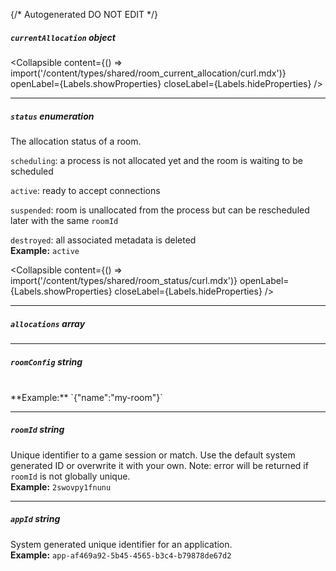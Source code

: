 {/* Autogenerated DO NOT EDIT  */}

##### `currentAllocation` _object_

<Collapsible content={() => import('/content/types/shared/room_current_allocation/curl.mdx')} openLabel={Labels.showProperties} closeLabel={Labels.hideProperties} />


---
##### `status` _enumeration_
The allocation status of a room.

`scheduling`: a process is not allocated yet and the room is waiting to be scheduled

`active`: ready to accept connections

`suspended`: room is unallocated from the process but can be rescheduled later with the same `roomId`

`destroyed`: all associated metadata is deleted
<br/>
**Example:** `active`

<Collapsible content={() => import('/content/types/shared/room_status/curl.mdx')} openLabel={Labels.showProperties} closeLabel={Labels.hideProperties} />


---
##### `allocations` _array_

---
##### `roomConfig` _string_
<br/>
**Example:** `{"name":"my-room"}`

---
##### `roomId` _string_
Unique identifier to a game session or match. Use the default system generated ID or overwrite it with your own.
Note: error will be returned if `roomId` is not globally unique.
<br/>
**Example:** `2swovpy1fnunu`

---
##### `appId` _string_
System generated unique identifier for an application.
<br/>
**Example:** `app-af469a92-5b45-4565-b3c4-b79878de67d2`


